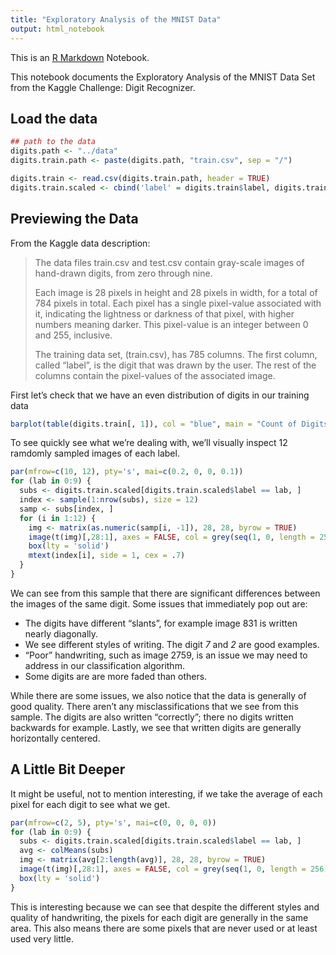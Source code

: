 ```yaml
---
title: "Exploratory Analysis of the MNIST Data"
output: html_notebook
---
```


This is an [R Markdown](http://rmarkdown.rstudio.com) Notebook. 

This notebook documents the Exploratory Analysis of the MNIST Data Set from the Kaggle Challenge: Digit Recognizer.


## Load the data
```r
## path to the data
digits.path <- "../data"
digits.train.path <- paste(digits.path, "train.csv", sep = "/")

digits.train <- read.csv(digits.train.path, header = TRUE)
digits.train.scaled <- cbind('label' = digits.train$label, digits.train[,-1]/255)
```

## Previewing the Data
From the Kaggle data description:

>The data files train.csv and test.csv contain gray-scale images of hand-drawn digits, from zero through nine.
>
> Each image is 28 pixels in height and 28 pixels in width, for a total of 784 pixels in total. Each pixel has a single pixel-value associated with it, indicating the lightness or darkness of that pixel, with higher numbers meaning darker. This pixel-value is an integer between 0 and 255, inclusive.
>
> The training data set, (train.csv), has 785 columns. The first column, called "label", is the digit that was drawn by the user. The rest of the columns contain the pixel-values of the associated image.

First let's check that we have an even distribution of digits in our training data
```r
barplot(table(digits.train[, 1]), col = "blue", main = "Count of Digits in Training Set")
```


To see quickly see what we're dealing with, we'll visually inspect 12 ramdomly sampled images of each label.

```r
par(mfrow=c(10, 12), pty='s', mai=c(0.2, 0, 0, 0.1))
for (lab in 0:9) {
  subs <- digits.train.scaled[digits.train.scaled$label == lab, ]
  index <- sample(1:nrow(subs), size = 12)
  samp <- subs[index, ]
  for (i in 1:12) {
    img <- matrix(as.numeric(samp[i, -1]), 28, 28, byrow = TRUE)
    image(t(img)[,28:1], axes = FALSE, col = grey(seq(1, 0, length = 256)))
    box(lty = 'solid')
    mtext(index[i], side = 1, cex = .7)
  }
}
```

We can see from this sample that there are significant differences between the images of the same digit. Some issues that immediately pop out are:

* The digits have different "slants", for example image 831 is written nearly diagonally. 
* We see different styles of writing. The digit *7* and *2* are good examples. 
* "Poor" handwriting, such as image 2759, is an issue we may need to address in our classification algorithm.
* Some digits are are more faded than others.

While there are some issues, we also notice that the data is generally of good quality. There aren't any misclassifications that we see from this sample. The digits are also written "correctly"; there no digits written backwards for example. Lastly, we see that written digits are generally horizontally centered.

## A Little Bit Deeper
It might be useful, not to mention interesting, if we take the average of each pixel for each digit to see what we get.
```r
par(mfrow=c(2, 5), pty='s', mai=c(0, 0, 0, 0))
for (lab in 0:9) {
  subs <- digits.train.scaled[digits.train.scaled$label == lab, ]
  avg <- colMeans(subs)
  img <- matrix(avg[2:length(avg)], 28, 28, byrow = TRUE)
  image(t(img)[,28:1], axes = FALSE, col = grey(seq(1, 0, length = 256)))
  box(lty = 'solid')
}
```
This is interesting because we can see that despite the different styles and quality of handwriting, the pixels for each digit are generally in the same area. This also means there are some pixels that are never used or at least used very little.
```r

```


